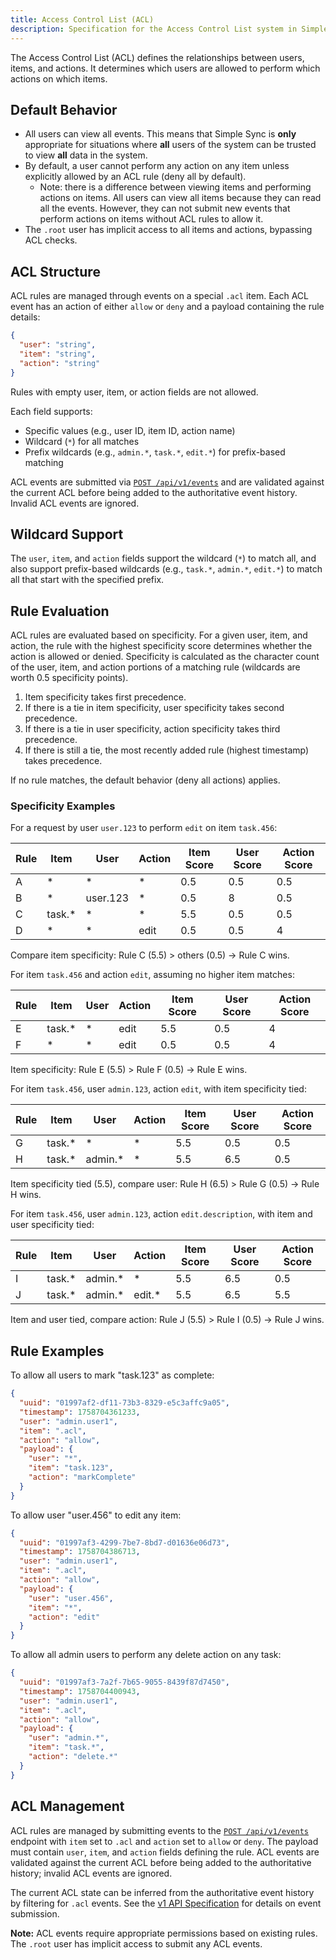```yaml
---
title: Access Control List (ACL)
description: Specification for the Access Control List system in Simple Sync
---
```


The Access Control List (ACL) defines the relationships between users, items, and actions. It determines which users are allowed to perform which actions on which items.

## Default Behavior

*   All users can view all events. This means that Simple Sync is **only** appropriate for situations where **all** users of the system can be trusted to view **all** data in the system.
*   By default, a user cannot perform any action on any item unless explicitly allowed by an ACL rule (deny all by default).
     * Note: there is a difference between viewing items and performing actions on items. All users can view all items because they can read all the events. However, they can not submit new events that perform actions on items without ACL rules to allow it.
*   The `.root` user has implicit access to all items and actions, bypassing ACL checks.

## ACL Structure

ACL rules are managed through events on a special `.acl` item. Each ACL event has an action of either `allow` or `deny` and a payload containing the rule details:

```json
{
  "user": "string",
  "item": "string",
  "action": "string"
}
```

<Aside type="caution">
Rules with empty user, item, or action fields are not allowed.
</Aside>

Each field supports:
- Specific values (e.g., user ID, item ID, action name)
- Wildcard (`*`) for all matches
- Prefix wildcards (e.g., `admin.*`, `task.*`, `edit.*`) for prefix-based matching

ACL events are submitted via [`POST /api/v1/events`](/simple-sync/api/v1#post-apiv1events) and are validated against the current ACL before being added to the authoritative event history. Invalid ACL events are ignored. 

## Wildcard Support

The `user`, `item`, and `action` fields support the wildcard (`*`) to match all, and also support prefix-based wildcards (e.g., `task.*`, `admin.*`, `edit.*`) to match all that start with the specified prefix.

## Rule Evaluation

ACL rules are evaluated based on specificity. For a given user, item, and action, the rule with the highest specificity score determines whether the action is allowed or denied. Specificity is calculated as the character count of the user, item, and action portions of a matching rule (wildcards are worth 0.5 specificity points).

1. Item specificity takes first precedence.
2. If there is a tie in item specificity, user specificity takes second precedence.
3. If there is a tie in user specificity, action specificity takes third precedence.
4. If there is still a tie, the most recently added rule (highest timestamp) takes precedence.

If no rule matches, the default behavior (deny all actions) applies.

### Specificity Examples

For a request by user `user.123` to perform `edit` on item `task.456`:

| Rule | Item     | User      | Action | Item Score | User Score | Action Score |
|------|----------|-----------|--------|------------|------------|--------------|
| A    | \*       | \*        | \*     | 0.5        | 0.5        | 0.5          |
| B    | \*       | user.123  | \*     | 0.5        | 8          | 0.5          |
| C    | task.\*  | \*        | \*     | 5.5        | 0.5        | 0.5          |
| D    | \*       | \*        | edit   | 0.5        | 0.5        | 4            |

Compare item specificity: Rule C (5.5) > others (0.5) → Rule C wins.

For item `task.456` and action `edit`, assuming no higher item matches:

| Rule | Item     | User | Action | Item Score | User Score | Action Score |
|------|----------|------|--------|------------|------------|--------------|
| E    | task.\*  | \*   | edit   | 5.5        | 0.5        | 4            |
| F    | \*       | \*   | edit   | 0.5        | 0.5        | 4            |

Item specificity: Rule E (5.5) > Rule F (0.5) → Rule E wins.

For item `task.456`, user `admin.123`, action `edit`, with item specificity tied:

| Rule | Item     | User      | Action | Item Score | User Score | Action Score |
|------|----------|-----------|--------|------------|------------|--------------|
| G    | task.\*  | \*        | \*     | 5.5        | 0.5        | 0.5          |
| H    | task.\*  | admin.\*  | \*     | 5.5        | 6.5        | 0.5          |

Item specificity tied (5.5), compare user: Rule H (6.5) > Rule G (0.5) → Rule H wins.

For item `task.456`, user `admin.123`, action `edit.description`, with item and user specificity tied:

| Rule | Item     | User      | Action    | Item Score | User Score | Action Score |
|------|----------|-----------|-----------|------------|------------|--------------|
| I    | task.\*  | admin.\*  | \*        | 5.5        | 6.5        | 0.5          |
| J    | task.\*  | admin.\*  | edit.\*   | 5.5        | 6.5        | 5.5          |

Item and user tied, compare action: Rule J (5.5) > Rule I (0.5) → Rule J wins.

## Rule Examples

To allow all users to mark "task.123" as complete:

```json
{
  "uuid": "01997af2-df11-73b3-8329-e5c3affc9a05",
  "timestamp": 1758704361233,
  "user": "admin.user1",
  "item": ".acl",
  "action": "allow",
  "payload": {
    "user": "*",
    "item": "task.123",
    "action": "markComplete"
  }
}
```

To allow user "user.456" to edit any item:

```json
{
  "uuid": "01997af3-4299-7be7-8bd7-d01636e06d73",
  "timestamp": 1758704386713,
  "user": "admin.user1",
  "item": ".acl",
  "action": "allow",
  "payload": {
    "user": "user.456",
    "item": "*",
    "action": "edit"
  }
}
```

To allow all admin users to perform any delete action on any task:

```json
{
  "uuid": "01997af3-7a2f-7b65-9055-8439f87d7450",
  "timestamp": 1758704400943,
  "user": "admin.user1",
  "item": ".acl",
  "action": "allow",
  "payload": {
    "user": "admin.*",
    "item": "task.*",
    "action": "delete.*"
  }
}
```

## ACL Management

ACL rules are managed by submitting events to the [`POST /api/v1/events`](/simple-sync/api/v1#post-apiv1events) endpoint with `item` set to `.acl` and `action` set to `allow` or `deny`. The payload must contain `user`, `item`, and `action` fields defining the rule. ACL events are validated against the current ACL before being added to the authoritative history; invalid ACL events are ignored.

The current ACL state can be inferred from the authoritative event history by filtering for `.acl` events. See the [v1 API Specification](/simple-sync/api/v1) for details on event submission.

**Note:** ACL events require appropriate permissions based on existing rules. The `.root` user has implicit access to submit any ACL events.
